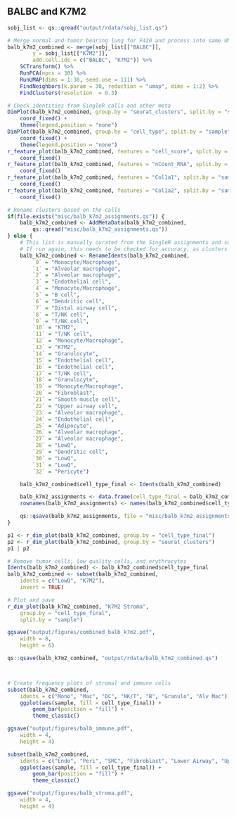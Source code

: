 
## BALBC and K7M2
```r
sobj_list <- qs::qread("output/rdata/sobj_list.qs")

# Merge normal and tumor bearing lung for F420 and process into same UMAP space
balb_k7m2_combined <- merge(sobj_list[["BALBC"]],
        y = sobj_list[["K7M2"]],
        add.cell.ids = c("BALBC", "K7M2")) %>%
    SCTransform() %>%
    RunPCA(npcs = 30) %>%
    RunUMAP(dims = 1:30, seed.use = 111) %>%
    FindNeighbors(k.param = 30, reduction = "umap", dims = 1:2) %>%
    FindClusters(resolution  = 0.3)

# Check identities from SingleR calls and other meta
DimPlot(balb_k7m2_combined, group.by = "seurat_clusters", split.by = "sample", label = TRUE) +
    coord_fixed() +
    theme(legend.position = "none")
DimPlot(balb_k7m2_combined, group.by = "cell_type", split.by = "sample", label = TRUE) +
    coord_fixed() +
    theme(legend.position = "none")
r_feature_plot(balb_k7m2_combined, features = "cell_score", split.by = "sample") +
    coord_fixed()
r_feature_plot(balb_k7m2_combined, features = "nCount_RNA", split.by = "sample") +
    coord_fixed()
r_feature_plot(balb_k7m2_combined, features = "Col1a1", split.by = "sample") +
    coord_fixed()
r_feature_plot(balb_k7m2_combined, features = "Col1a2", split.by = "sample") +
    coord_fixed()

# Rename clusters based on the calls
if(file.exists("misc/balb_k7m2_assignments.qs")) {
    balb_k7m2_combined <- AddMetaData(balb_k7m2_combined,
        qs::qread("misc/balb_k7m2_assignments.qs"))
} else {
    # This list is manually curated from the SingleR assignments and scores
    # If run again, this needs to be checked for accuracy, as clusters may change
    balb_k7m2_combined <- RenameIdents(balb_k7m2_combined,
        `0` = "Monocyte/Macrophage",
        `1` = "Alveolar macrophage",
        `2` = "Alveolar macrophage",
        `3` = "Endothelial cell",
        `4` = "Monocyte/Macrophage",
        `5` = "B cell",
        `6` = "Dendritic cell",
        `7` = "Distal airway cell",
        `8` = "T/NK cell",
        `9` = "T/NK cell",
        `10` = "K7M2",
        `11` = "T/NK cell",
        `12` = "Monocyte/Macrophage",
        `13` = "K7M2",
        `14` = "Granulocyte",
        `15` = "Endothelial cell",
        `16` = "Endothelial cell",
        `17` = "T/NK cell",
        `18` = "Granulocyte",
        `19` = "Monocyte/Macrophage",
        `20` = "Fibroblast",
        `21` = "Smooth muscle cell",
        `22` = "Upper airway cell",
        `23` = "Alveolar macrophage",
        `24` = "Endothelial cell",
        `25` = "Adipocyte",
        `26` = "Alveolar macrophage",
        `27` = "Alveolar macrophage",
        `28` = "LowQ",
        `29` = "Dendritic cell",
        `30` = "LowQ",
        `31` = "LowQ",
        `32` = "Pericyte")

    balb_k7m2_combined$cell_type_final <- Idents(balb_k7m2_combined)

    balb_k7m2_assignments <- data.frame(cell_type_final = balb_k7m2_combined$cell_type_final)
    rownames(balb_k7m2_assignments) <- names(balb_k7m2_combined$cell_type_final)

    qs::qsave(balb_k7m2_assignments, file = "misc/balb_k7m2_assignments.qs")
}

p1 <- r_dim_plot(balb_k7m2_combined, group.by = "cell_type_final")
p2 <- r_dim_plot(balb_k7m2_combined, group.by = "seurat_clusters")
p1 | p2

# Remove tumor cells, low quality cells, and erythrocytes
Idents(balb_k7m2_combined) <- balb_k7m2_combined$cell_type_final
balb_k7m2_combined <- subset(balb_k7m2_combined,
    idents = c("LowQ", "K7M2"),
    invert = TRUE)

# Plot and save
r_dim_plot(balb_k7m2_combined, "K7M2 Stroma",
    group.by = "cell_type_final",
    split.by = "sample")

ggsave("output/figures/combined_balb_k7m2.pdf",
    width = 8,
    height = 6)

qs::qsave(balb_k7m2_combined, "output/rdata/balb_k7m2_combined.qs")



# Create frequency plots of stromal and immune cells
subset(balb_k7m2_combined,
    idents = c("Mono", "Mac", "DC", "NK/T", "B", "Granulo", "Alv Mac"))@meta.data %>%
    ggplot(aes(sample, fill = cell_type_final)) +
        geom_bar(position = "fill") +
        theme_classic()

ggsave("output/figures/balb_immune.pdf",
    width = 4,
    height = 4)

subset(balb_k7m2_combined,
    idents = c("Endo", "Peri", "SMC", "Fibroblast", "Lower Airway", "Upper Airway"))@meta.data %>%
    ggplot(aes(sample, fill = cell_type_final)) +
        geom_bar(position = "fill") +
        theme_classic()

ggsave("output/figures/balb_stroma.pdf",
    width = 4,
    height = 4)
```
